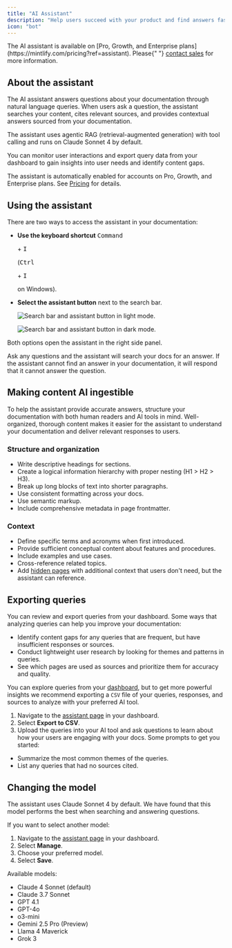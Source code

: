 ```yaml
---
title: "AI Assistant"
description: "Help users succeed with your product and find answers faster"
icon: "bot"
---
```


<Info>
  The AI assistant is available on [Pro, Growth, and Enterprise plans](https://mintlify.com/pricing?ref=assistant). Please{" "}
  <a href="mailto:sales@mintlify.com">contact sales</a> for more information.
</Info>

## About the assistant

The AI assistant answers questions about your documentation through natural language queries. When users ask a question, the assistant searches your content, cites relevant sources, and provides contextual answers sourced from your documentation.

The assistant uses agentic RAG (retrieval-augmented generation) with tool calling and runs on Claude Sonnet 4 by default.

You can monitor user interactions and export query data from your dashboard to gain insights into user needs and identify content gaps.

The assistant is automatically enabled for accounts on Pro, Growth, and Enterprise plans. See [Pricing](https://mintlify.com/pricing) for details.

## Using the assistant

There are two ways to access the assistant in your documentation:

- **Use the keyboard shortcut** <kbd>Command</kbd>

   \+ <kbd>I</kbd>

   (<kbd>Ctrl</kbd>

   \+ <kbd>I</kbd>

   on Windows).
- **Select the assistant button** next to the search bar.

  <Frame>
    <img
      src="/images/assistant/assistant-button-light.png"
      className="block dark:hidden"
      alt="Search bar and assistant button in light mode."
    />

    <img
      src="/images/assistant/assistant-button-dark.png"
      className="hidden dark:block"
      alt="Search bar and assistant button in dark mode."
    />
  </Frame>

Both options open the assistant in the right side panel.

Ask any questions and the assistant will search your docs for an answer. If the assistant cannot find an answer in your documentation, it will respond that it cannot answer the question.

## Making content AI ingestible

To help the assistant provide accurate answers, structure your documentation with both human readers and AI tools in mind. Well-organized, thorough content makes it easier for the assistant to understand your documentation and deliver relevant responses to users.

### Structure and organization

- Write descriptive headings for sections.
- Create a logical information hierarchy with proper nesting (H1 \> H2 \> H3).
- Break up long blocks of text into shorter paragraphs.
- Use consistent formatting across your docs.
- Use semantic markup.
- Include comprehensive metadata in page frontmatter.

### Context

- Define specific terms and acronyms when first introduced.
- Provide sufficient conceptual content about features and procedures.
- Include examples and use cases.
- Cross-reference related topics.
- Add [hidden pages](/guides/hidden-pages) with additional context that users don't need, but the assistant can reference.

## Exporting queries

You can review and export queries from your dashboard. Some ways that analyzing queries can help you improve your documentation:

- Identify content gaps for any queries that are frequent, but have insufficient responses or sources.
- Conduct lightweight user research by looking for themes and patterns in queries.
- See which pages are used as sources and prioritize them for accuracy and quality.

You can explore queries from your [dashboard](https://dashboard.mintlify.com/products/assistant), but to get more powerful insights we recommend exporting a `CSV` file of your queries, responses, and sources to analyze with your preferred AI tool.

1. Navigate to the [assistant page](https://dashboard.mintlify.com/products/assistant) in your dashboard.
2. Select **Export to CSV**.
3. Upload the queries into your AI tool and ask questions to learn about how your users are engaging with your docs. Some prompts to get you started:

- Summarize the most common themes of the queries.
- List any queries that had no sources cited.

## Changing the model

The assistant uses Claude Sonnet 4 by default. We have found that this model performs the best when searching and answering questions.

If you want to select another model:

1. Navigate to the [assistant page](https://dashboard.mintlify.com/products/assistant) in your dashboard.
2. Select **Manage**.
3. Choose your preferred model.
4. Select **Save**.

Available models:

- Claude 4 Sonnet (default)
- Claude 3.7 Sonnet
- GPT 4.1
- GPT-4o
- o3-mini
- Gemini 2.5 Pro (Preview)
- Llama 4 Maverick
- Grok 3